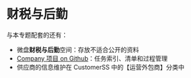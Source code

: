 

# 财税与后勤

与本专题配套的还有：

* 微盘**财税与后勤**空间：存放不适合公开的资料
* [Company 项目 on Github](https://github.com/websoft9op/company)：任务索引、清单和过程管理
* 供应商的信息维护在 CustomerSS 中的【运营外包商】分类中



<DocCardList items={useCurrentSidebarCategory().items}/>
